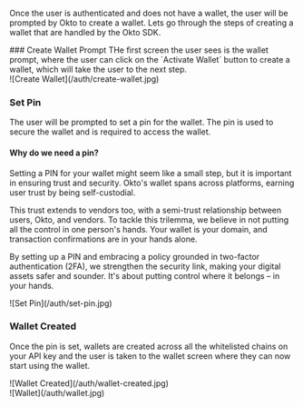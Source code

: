 
Once the user is authenticated and does not have a wallet, the user will be prompted by Okto to create a wallet. 
Lets go through the steps of creating a wallet that are handled by the Okto SDK.

<Steps>
### Create Wallet Prompt
THe first screen the user sees is the wallet prompt, where the user can click on the `Activate Wallet` button to create a wallet, which will take the user to the next step.
<div style={{ width: "30%" }}>
    ![Create Wallet](/auth/create-wallet.jpg)
</div>

### Set Pin
The user will be prompted to set a pin for the wallet. The pin is used to secure the wallet and is required to access the wallet.

#### Why do we need a pin?
Setting a PIN for your wallet might seem like a small step, but it is important in ensuring trust and security. Okto's wallet spans across platforms, earning user trust by being self-custodial. 

This trust extends to vendors too, with a semi-trust relationship between users, Okto, and vendors. To tackle this trilemma, we believe in not putting all the control in one person's hands. Your wallet is your domain, and transaction confirmations are in your hands alone. 

By setting up a PIN and embracing a policy grounded in two-factor authentication (2FA), we strengthen the security link, making your digital assets safer and sounder. It's about putting control where it belongs – in your hands.
<div style={{ width: "30%" }}>
    ![Set Pin](/auth/set-pin.jpg)
</div>


### Wallet Created
Once the pin is set, wallets are created across all the whitelisted chains on your API key and the user is taken to the wallet screen where they can now start using the wallet.
<div style={{ display: 'flex', gap: 12 }}>
    <div style={{ width: "30%" }}>
        ![Wallet Created](/auth/wallet-created.jpg)
    </div>
    <div style={{ width: "30%" }}>
        ![Wallet](/auth/wallet.jpg)
    </div>
</div>

</Steps>